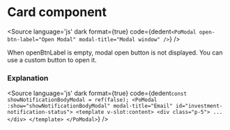 # Card component




<Description of={PoModal} />

<Canvas withToolbar>
    <Story id="components-modal--modal" />
</Canvas>

<Source
  language='js'
  dark
  format={true}
  code={dedent`
    <PoModal open-btn-label="Open Modal" modal-title="Modal window" />
  `}
/>

When openBtnLabel is empty, modal open button is not displayed. You can use a custom button to open it.

### Explanation

<ArgsTable of={PoModal} />


<Source
  language='js'
  dark
  format={true}
  code={dedent`
    const showNotificationBodyModal = ref(false);
    <PoModal :show="showNotificationBodyModal" modal-title="Email" id="investment-notification-status">
        <template v-slot:content>
          <div class="p-5">
            ...
          </div>
        </template>
    </PoModal>
  `}
/>